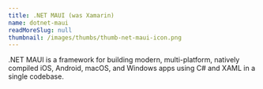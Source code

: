 ```yaml
---
title: .NET MAUI (was Xamarin)
name: dotnet-maui
readMoreSlug: null
thumbnail: /images/thumbs/thumb-net-maui-icon.png
---
```


.NET MAUI is a framework for building modern, multi-platform, natively compiled iOS, Android, macOS, and Windows apps using C# and XAML in a single codebase.
